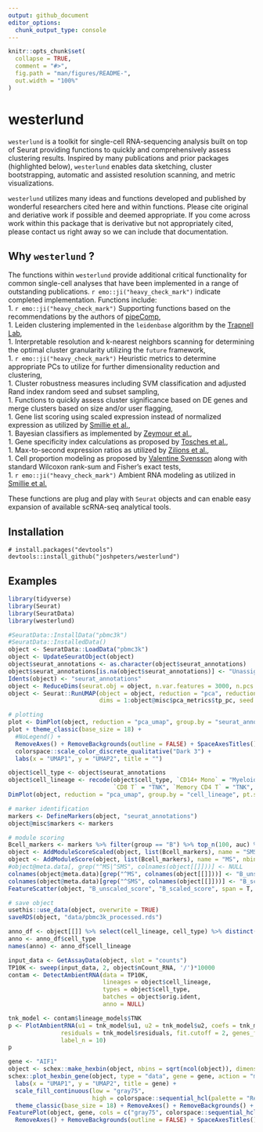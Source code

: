 ```yaml
---
output: github_document
editor_options: 
  chunk_output_type: console
---
```


<!-- README.md is generated from README.Rmd. Please edit that file -->

```r
knitr::opts_chunk$set(
  collapse = TRUE,
  comment = "#>",
  fig.path = "man/figures/README-",
  out.width = "100%"
)
```

# westerlund

<!-- badges: start -->
<!-- badges: end -->

`westerlund` is a toolkit for single-cell RNA-sequencing analysis built on top of Seurat providing functions to quickly and comprehensively assess clustering results. Inspired by many publications and prior packages (highlighted below), `westerlund` enables data sketching, cluster bootstrapping, automatic and assisted resolution scanning, and metric visualizations. 

`westerlund` utilizes many ideas and functions developed and published by wonderful researchers cited here and within functions. Please cite original and deriative work if possible and deemed appropriate. If you come across work within this package that is derivative but not appropriately cited, please contact us right away so we can include that documentation.

## Why `westerlund` ?
The functions within `westerlund` provide additional critical functionality for common single-cell analyses that have been implemented in a range of outstanding publications. `r emo::ji("heavy_check_mark")` indicate completed implementation. Functions include:   
1. `r emo::ji("heavy_check_mark")` Supporting functions based on the recommendations by the authors of [pipeComp](https://doi.org/10.1186/s13059-020-02136-7),  
1. Leiden clustering implemented in the `leidenbase` algorithm by the [Trapnell Lab](https://github.com/cole-trapnell-lab/leidenbase),  
1. Interpretable resolution and k-nearest neighbors scanning for determining the optimal cluster granularity utilizing the `future` framework,  
1. `r emo::ji("heavy_check_mark")` Heuristic metrics to determine appropriate PCs to utilize for further dimensionality reduction and clustering,  
1. Cluster robustness measures including SVM classification and adjusted Rand index random seed and subset sampling,  
1. Functions to quickly assess cluster significance based on DE genes and merge clusters based on size and/or user flagging,  
1. Gene list scoring using scaled expression instead of normalized expression as utilized by [Smillie et al.](https://doi.org/10.1016/j.cell.2019.06.029),  
1. Bayesian classifiers as implemented by [Zeymour et al.](https://doi.org/10.1038/s41590-018-0051-0),  
1. Gene specificity index calculations as proposed by [Tosches et al.](https://doi.org/10.1126/science.aar4237),  
1. Max-to-second expression ratios as utilized by [Zilions et al.](https://doi.org/10.1016/j.immuni.2019.03.009),  
1. Cell proportion modeling as proposed by [Valentine Svensson](https://www.nxn.se/valent/2020/11/28/s9jjv32ogiplagwx8xrkjk532p7k28) along with standard Wilcoxon rank-sum and Fisher's exact tests,  
1. `r emo::ji("heavy_check_mark")` Ambient RNA modeling as utilized in [Smillie et al.](https://doi.org/10.1016/j.cell.2019.06.029)

These functions are plug and play with `Seurat` objects and can enable easy expansion of available scRNA-seq analytical tools.

## Installation

```
# install.packages("devtools")
devtools::install_github("joshpeters/westerlund")
```
## Examples

```r
library(tidyverse)
library(Seurat)
library(SeuratData)
library(westerlund)

#SeuratData::InstallData("pbmc3k")
#SeuratData::InstalledData()
object <- SeuratData::LoadData("pbmc3k")
object <- UpdateSeuratObject(object)
object$seurat_annotations <- as.character(object$seurat_annotations)
object$seurat_annotations[is.na(object$seurat_annotations)] <- "Unassigned"
Idents(object) <- "seurat_annotations"
object <- ReduceDims(seurat.obj = object, n.var.features = 3000, n.pcs = 50, remove.genes = NULL)
object <- Seurat::RunUMAP(object = object, reduction = "pca", reduction.name = "pca_umap",
                          dims = 1:object@misc$pca_metrics$tp_pc, seed.use = 1, verbose = FALSE)

# plotting
plot <- DimPlot(object, reduction = "pca_umap", group.by = "seurat_annotations", pt.size = 1, shuffle = TRUE, label = FALSE, label.size = 6, repel = TRUE)
plot + theme_classic(base_size = 18) +
  #NoLegend() +
  RemoveAxes() + RemoveBackgrounds(outline = FALSE) + SpaceAxesTitles() +
  colorspace::scale_color_discrete_qualitative("Dark 3") +
  labs(x = "UMAP1", y = "UMAP2", title = "")

object$cell_type <- object$seurat_annotations
object$cell_lineage <- recode(object$cell_type, `CD14+ Mono` = "Myeloid", DC = "Myeloid", `FCGR3A+ Mono` = "Myeloid",
                              `CD8 T` = "TNK", `Memory CD4 T` = "TNK", `Naive CD4 T` = "TNK", NK = "TNK")
DimPlot(object, reduction = "pca_umap", group.by = "cell_lineage", pt.size = 1, shuffle = TRUE, label = FALSE, label.size = 6, repel = TRUE)

# marker identification
markers <- DefineMarkers(object, "seurat_annotations")
object@misc$markers <- markers

# module scoring
Bcell_markers <- markers %>% filter(group == "B") %>% top_n(100, auc) %>% pull(feature)
object <- AddModuleScoreScaled(object, list(Bcell_markers), name = "SMS")
object <- AddModuleScore(object, list(Bcell_markers), name = "MS", nbin = 20, ctrl = 100)
#object@meta.data[, grep("^MS|^SMS", colnames(object[[]]))] <- NULL
colnames(object@meta.data)[grep("^MS", colnames(object[[]]))] <- "B_unscaled_score"
colnames(object@meta.data)[grep("^SMS", colnames(object[[]]))] <- "B_scaled_score"
FeatureScatter(object, "B_unscaled_score", "B_scaled_score", span = T, smooth = F)

# save object
usethis::use_data(object, overwrite = TRUE)
saveRDS(object, "data/pbmc3k_processed.rds")

anno_df <- object[[]] %>% select(cell_lineage, cell_type) %>% distinct()
anno <- anno_df$cell_type
names(anno) <- anno_df$cell_lineage

input_data <- GetAssayData(object, slot = "counts")
TP10K <- sweep(input_data, 2, object$nCount_RNA, '/')*10000
contam <- DetectAmbientRNA(data = TP10K, 
                           lineages = object$cell_lineage, 
                           types = object$cell_type, 
                           batches = object$orig.ident, 
                           anno = NULL)

tnk_model <- contam$lineage_models$TNK
p <- PlotAmbientRNA(u1 = tnk_model$u1, u2 = tnk_model$u2, coefs = tnk_model$coefs,
               residuals = tnk_model$residuals, fit.cutoff = 2, genes_fit = tnk_model$lab.fit, 
               label_n = 10)
p

gene <- "AIF1"
object <- schex::make_hexbin(object, nbins = sqrt(ncol(object)), dimension_reduction = "pca_umap")
schex::plot_hexbin_gene(object, type = "data", gene = gene, action = "median") +
  labs(x = "UMAP1", y = "UMAP2", title = gene) +
  scale_fill_continuous(low = "gray75", 
                        high = colorspace::sequential_hcl(palette = "Reds", n = 5)[1], name = "Median\nlog(TP10K+1)") + 
  theme_classic(base_size = 18) + RemoveAxes() + RemoveBackgrounds() + SpaceAxesTitles()
FeaturePlot(object, gene, cols = c("gray75", colorspace::sequential_hcl(palette = "Reds", n = 5)[1]), order = TRUE) +
  RemoveAxes() + RemoveBackgrounds(outline = FALSE) + SpaceAxesTitles() + labs(x = "UMAP1", y = "UMAP2")
  



```

